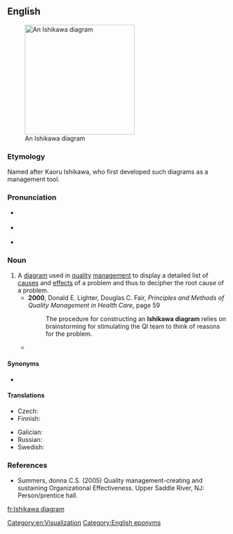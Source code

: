 ==English==
{{was wotd|2009|February|17}}
{{wikipedia}}
[[Image:Ursache Wirkung Diagramm allgemein.png|thumb|250px|An Ishikawa diagram]]

===Etymology===
Named after Kaoru Ishikawa, who first developed such diagrams as a management tool.

===Pronunciation===
* {{a|UK}} {{IPA|/ˌɪ.ʃɪˈkɑ.wɑ ˈdaɪ.ə.ɡɹæm/|lang=en}}
* {{a|US}} {{IPA|/ˌɪ.ʃiˈkɑ.wɑ ˈdaɪ.ə.ɡɹæm/|lang=en}}
* {{audio|en-us-Ishikawa diagram.ogg|Audio (US)|lang=en}}

===Noun===
{{en-noun}}

# A [[diagram]] used in [[quality]] [[management]] to display a detailed list of [[cause]]s and [[effect]]s of a problem and thus to decipher the root cause of a problem.
#* '''2000''', Donald E. Lighter, Douglas C. Fair, ''Principles and Methods of Quality Management in Health Care'', ‎page 59
#*: The procedure for constructing an '''Ishikawa diagram''' relies on brainstorming for stimulating the QI team to think of reasons for the problem.
#* {{quote-text|year=2001|author=Judy Hankins|title=Infusion Therapy in Clinical Practice|page=42|passage=The '''Ishikawa diagram''' is used extensively in what is termed ''root cause analysis'', meaning the development of hypotheses of why an event occurred.}}

====Synonyms====
* {{l|en|fishbone diagram}}

====Translations====
{{trans-top|display of causes and effects}}
* Czech: {{t|cs|diagram rybí kosti|m}}
* Finnish: {{t|fi|kalanruotokaavio}}
{{trans-mid}}
* Galician: {{t|gl|diagrama en espiña}}
* Russian: {{t|ru|диагра́мма причинно-следственных связей|f}}
* Swedish: {{t|sv|fiskbensdiagram|n}}
{{trans-bottom}}

===References===
* Summers, donna C.S. (2005) Quality management-creating and sustaining Organizational Effectiveness. Upper Saddle River, NJ: Person/prentice hall.

[[Category:en:Visualization]]
[[Category:English eponyms]]
[[fr:Ishikawa diagram]]